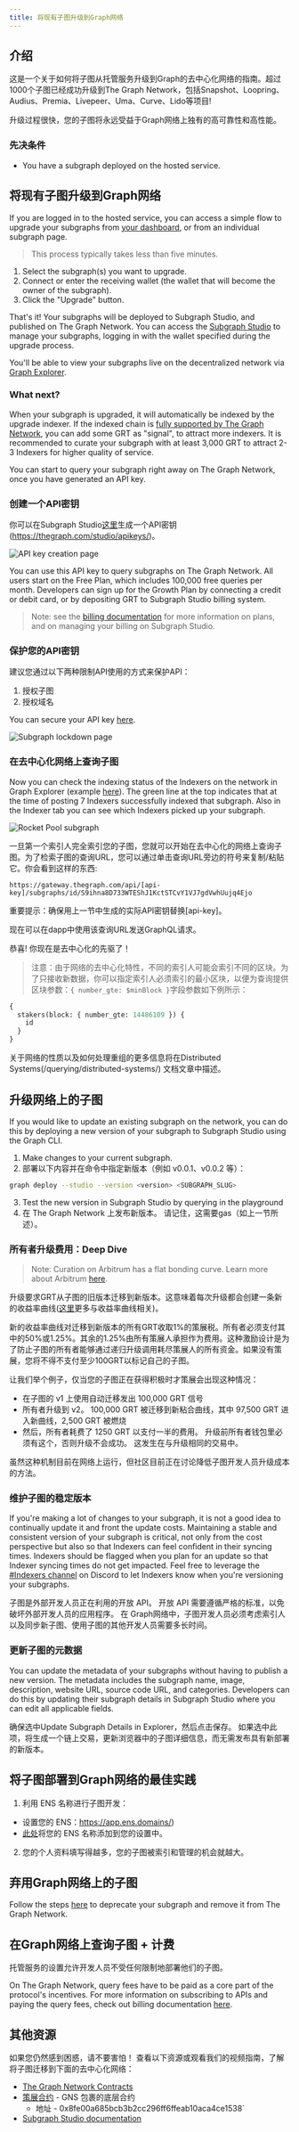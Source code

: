 ```yaml
---
title: 将现有子图升级到Graph网络
---
```


## 介绍

这是一个关于如何将子图从托管服务升级到Graph的去中心化网络的指南。超过1000个子图已经成功升级到The Graph Network，包括Snapshot、Loopring、Audius、Premia、Livepeer、Uma、Curve、Lido等项目!

升级过程很快，您的子图将永远受益于Graph网络上独有的高可靠性和高性能。

### 先决条件

- You have a subgraph deployed on the hosted service.

## 将现有子图升级到Graph网络

<VideoEmbed youtube="hCmX5Dlhdjw" />

If you are logged in to the hosted service, you can access a simple flow to upgrade your subgraphs from [your dashboard](https://thegraph.com/hosted-service/dashboard), or from an individual subgraph page.

> This process typically takes less than five minutes.

1. Select the subgraph(s) you want to upgrade.
2. Connect or enter the receiving wallet (the wallet that will become the owner of the subgraph).
3. Click the "Upgrade" button.

That's it! Your subgraphs will be deployed to Subgraph Studio, and published on The Graph Network. You can access the [Subgraph Studio](https://thegraph.com/studio/) to manage your subgraphs, logging in with the wallet specified during the upgrade process.

You'll be able to view your subgraphs live on the decentralized network via [Graph Explorer](https://thegraph.com/explorer).

### What next?

When your subgraph is upgraded, it will automatically be indexed by the upgrade indexer. If the indexed chain is [fully supported by The Graph Network](/developing/supported-networks), you can add some GRT as "signal", to attract more indexers. It is recommended to curate your subgraph with at least 3,000 GRT to attract 2-3 Indexers for higher quality of service.

You can start to query your subgraph right away on The Graph Network, once you have generated an API key.

### 创建一个API密钥

你可以在Subgraph Studio<a href="https://thegraph.com/studio/apikeys/">这里</a>生成一个API密钥(https://thegraph.com/studio/apikeys/)。

![API key creation page](/img/api-image.png)

You can use this API key to query subgraphs on The Graph Network. All users start on the Free Plan, which includes 100,000 free queries per month. Developers can sign up for the Growth Plan by connecting a credit or debit card, or by depositing GRT to Subgraph Studio billing system.

> Note: see the [billing documentation](../billing) for more information on plans, and on managing your billing on Subgraph Studio.

### 保护您的API密钥

建议您通过以下两种限制API使用的方式来保护API：

1. 授权子图
2. 授权域名

You can secure your API key [here](https://thegraph.com/studio/apikeys/).

![Subgraph lockdown page](/img/subgraph-lockdown.png)

### 在去中心化网络上查询子图

Now you can check the indexing status of the Indexers on the network in Graph Explorer (example [here](https://thegraph.com/explorer/subgraphs/Dtj2HicXKpoUjNB7ffdBkMwt3L9Sz3cbENd67AdHu6Vb?view=Indexers&chain=arbitrum-one)). The green line at the top indicates that at the time of posting 7 Indexers successfully indexed that subgraph. Also in the Indexer tab you can see which Indexers picked up your subgraph.

![Rocket Pool subgraph](/img/rocket-pool-subgraph.png)

一旦第一个索引人完全索引您的子图，您就可以开始在去中心化的网络上查询子图。为了检索子图的查询URL，您可以通过单击查询URL旁边的符号来复制/粘贴它。你会看到这样的东西:

`https://gateway.thegraph.com/api/[api-key]/subgraphs/id/S9ihna8D733WTEShJ1KctSTCvY1VJ7gdVwhUujq4Ejo`

重要提示：确保用上一节中生成的实际API密钥替换[api-key]。

现在可以在dapp中使用该查询URL发送GraphQL请求。

恭喜! 你现在是去中心化的先驱了！

> 注意：由于网络的去中心化特性，不同的索引人可能会索引不同的区块。为了只接收新数据，你可以指定索引人必须索引的最小区块，以便为查询提供区块参数：`{ number_gte: $minBlock }`字段参数如下例所示：

```graphql
{
  stakers(block: { number_gte: 14486109 }) {
    id
  }
}
```

关于网络的性质以及如何处理重组的更多信息将在Distributed Systems(/querying/distributed-systems/) 文档文章中描述。

## 升级网络上的子图

If you would like to update an existing subgraph on the network, you can do this by deploying a new version of your subgraph to Subgraph Studio using the Graph CLI.

1. Make changes to your current subgraph.
2. 部署以下内容并在命令中指定新版本（例如 v0.0.1、v0.0.2 等）：

```sh
graph deploy --studio --version <version> <SUBGRAPH_SLUG>
```

3. Test the new version in Subgraph Studio by querying in the playground
4. 在 The Graph Network 上发布新版本。 请记住，这需要gas（如上一节所述）。

### 所有者升级费用：Deep Dive

> Note: Curation on Arbitrum has a flat bonding curve. Learn more about Arbitrum [here](/arbitrum/arbitrum-faq/).

升级要求GRT从子图的旧版本迁移到新版本。这意味着每次升级都会创建一条新的收益率曲线(<a href="/network/curating#bonding-curve-101">这里</a>更多与收益率曲线相关)。

新的收益率曲线对迁移到新版本的所有GRT收取1%的策展税。所有者必须支付其中的50%或1.25%。其余的1.25%由所有策展人承担作为费用。这种激励设计是为了防止子图的所有者能够通过递归升级调用耗尽策展人的所有资金。如果没有策展，您将不得不支付至少100GRT以标记自己的子图。

让我们举个例子，仅当您的子图正在获得积极时才策展会出现这种情况：

- 在子图的 v1 上使用自动迁移发出 100,000 GRT 信号
- 所有者升级到 v2。 100,000 GRT 被迁移到新粘合曲线，其中 97,500 GRT 进入新曲线，2,500 GRT 被燃烧
- 然后，所有者耗费了 1250 GRT 以支付一半的费用。 升级前所有者钱包里必须有这个，否则升级不会成功。 这发生在与升级相同的交易中。

虽然这种机制目前在网络上运行，但社区目前正在讨论降低子图开发人员升级成本的方法。

### 维护子图的稳定版本

If you're making a lot of changes to your subgraph, it is not a good idea to continually update it and front the update costs. Maintaining a stable and consistent version of your subgraph is critical, not only from the cost perspective but also so that Indexers can feel confident in their syncing times. Indexers should be flagged when you plan for an update so that Indexer syncing times do not get impacted. Feel free to leverage the [#Indexers channel](https://discord.gg/JexvtHa7dq) on Discord to let Indexers know when you're versioning your subgraphs.

子图是外部开发人员正在利用的开放 API。 开放 API 需要遵循严格的标准，以免破坏外部开发人员的应用程序。 在 Graph网络中，子图开发人员必须考虑索引人以及同步新子图、使用子图的其他开发人员需要多长时间。

### 更新子图的元数据

You can update the metadata of your subgraphs without having to publish a new version. The metadata includes the subgraph name, image, description, website URL, source code URL, and categories. Developers can do this by updating their subgraph details in Subgraph Studio where you can edit all applicable fields.

确保选中Update Subgraph Details in Explorer，然后点击保存。 如果选中此项，将生成一个链上交易，更新浏览器中的子图详细信息，而无需发布具有新部署的新版本。

## 将子图部署到Graph网络的最佳实践

1. 利用 ENS 名称进行子图开发：

- 设置您的 ENS：https://app.ens.domains/)
- <a href="https://thegraph.com/explorer/settings?view=display-name">此处</a>将您的 ENS 名称添加到您的设置中。

2. 您的个人资料填写得越多，您的子图被索引和管理的机会就越大。

## 弃用Graph网络上的子图

Follow the steps [here](/managing/transfer-and-deprecate-a-subgraph) to deprecate your subgraph and remove it from The Graph Network.

## 在Graph网络上查询子图 + 计费

托管服务的设置允许开发人员不受任何限制地部署他们的子图。

On The Graph Network, query fees have to be paid as a core part of the protocol's incentives. For more information on subscribing to APIs and paying the query fees, check out billing documentation [here](/billing/).

## 其他资源

如果您仍然感到困惑，请不要害怕！ 查看以下资源或观看我们的视频指南，了解将子图迁移到下面的去中心化网络：

<VideoEmbed youtube="satdwdbvzAQ" />

- [The Graph Network Contracts](https://github.com/graphprotocol/contracts)
- <a href="https://github.com/graphprotocol/contracts/blob/dev/contracts/curation/Curation.sol">策展合约</a> - GNS 包裹的底层合约
  - 地址 - 0x8fe00a685bcb3b2cc296ff6ffeab10aca4ce1538\`
- [Subgraph Studio documentation](/deploying/subgraph-studio)
